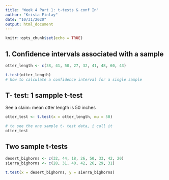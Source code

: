 ```yaml
---
title: 'Week 4 Part 1: t-tests & conf In'
author: "Krista Finlay"
date: "10/31/2020"
output: html_document
---
```


```r
knitr::opts_chunk$set(echo = TRUE)
```

## 1. Confidence intervals associated with a sample

```r
otter_length <- c(38, 41, 50, 27, 32, 41, 48, 60, 43)

t.test(otter_length)
# how to calculate a confidence interval for a single sample
```

## T- test: 1 sampple t-test

See a claim: mean otter length is 50 inches

```r
otter_test <- t.test(x = otter_length, mu = 50)

# to see the one sample t- test data, i call it
otter_test
```


## Two sample t-tests

```r
desert_bighorns <- c(32, 44, 18, 26, 50, 33, 42, 20)
sierra_bighorns <- c(28, 31, 40, 42, 26, 29, 31)

t.test(x = desert_bighorns, y = sierra_bighorns)

```


